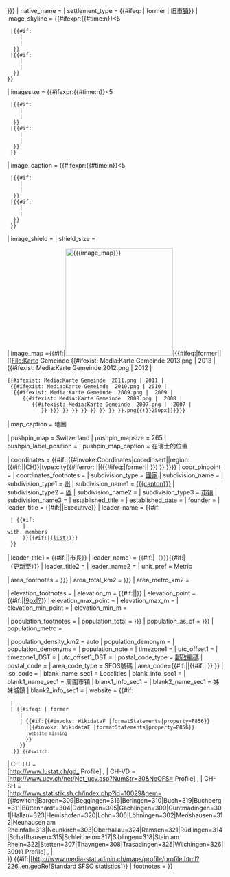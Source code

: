 {{Infobox settlement
| name = {{{subject_name|{{{name|{{PAGENAMEBASE}}}}} }}}
| native_name             = {{{native_name|}}}
| settlement_type = {{#ifeq:{{{municipality_type|}}} | former | 旧[[市镇 (瑞士)|市镇]]}}
| image_skyline = {{#ifexpr:{{#time:n}}<5
  |{{#if:{{{snow_image|}}}
     | {{{snow_image|}}}
     | {{{image_photo|}}}
   }}
  |{{#if:{{{image_photo|}}}
     | {{{image_photo|}}}
     | {{{snow_image|}}}
   }}
 }}
| imagesize = {{#ifexpr:{{#time:n}}<5
  |{{#if:{{{snow_image|}}}
     | {{ifempty|{{{snow_imagesize|}}}| 265px }}
     | {{ifempty|{{{imagesize|}}}| 265px }}
   }} 
  |{{#if:{{{image_photo|}}}
     | {{ifempty|{{{imagesize|}}}| 265px }}
     | {{ifempty|{{{snow_imagesize|}}}| 265px }}
   }}
  }}
| image_caption = {{#ifexpr:{{#time:n}}<5
  |{{#if:{{{snow_image|}}}
     | {{{snow_imagecaption|}}}
     | {{{image_caption|}}}
   }}
  |{{#if:{{{image_photo|}}}
     | {{{image_caption|}}}
     | {{{snow_imagecaption|}}}
   }}
  }}

| image_shield = {{{imagepath_coa|}}}
| shield_size  = {{ifempty|{{{pixel_coa|}}}|60px}}

| image_map =<includeonly>{{#if:{{{image_map|}}}|[[File:{{{image_map}}}|250px]]|{{#ifeq:{{{municipality_type}}}|former|| [[File:Karte Gemeinde {{SFOS2Municipality|{{{municipality_code}}}}} {{#ifexist: Media:Karte Gemeinde {{SFOS2Municipality|{{{municipality_code}}}}} 2013.png | 2013 | 
{{#ifexist: Media:Karte Gemeinde {{SFOS2Municipality|{{{municipality_code}}}}} 2012.png | 2012 | 
 {{#ifexist: Media:Karte Gemeinde {{SFOS2Municipality|{{{municipality_code}}}}} 2011.png | 2011 | 
  {{#ifexist: Media:Karte Gemeinde {{SFOS2Municipality|{{{municipality_code}}}}} 2010.png | 2010 | 
   {{#ifexist: Media:Karte Gemeinde {{SFOS2Municipality|{{{municipality_code}}}}} 2009.png |  2009 | 
      {{#ifexist: Media:Karte Gemeinde {{SFOS2Municipality|{{{municipality_code}}}}} 2008.png |  2008 | 
         {{#ifexist: Media:Karte Gemeinde {{SFOS2Municipality|{{{municipality_code}}}}} 2007.png |  2007 | 
            {{{map|Karte Gemeinde {{SFOS2Municipality|{{{municipality_code}}}}} }}} }} }} }} }} }} }} }}.png{{!}}250px]]}}}}</includeonly>
| map_caption = {{{subject_name}}}地圖

| pushpin_map             = Switzerland
| pushpin_mapsize = 265
| pushpin_label_position  = {{{position|}}}
| pushpin_map_caption = 在瑞士的位置

| coordinates = {{#if:{{{coordinates|}}}|{{#invoke:Coordinates|coordinsert|{{{coordinates}}}|region:{{#if:{{{iso-code-region|}}}|{{{iso-code-region}}}|CH}}|type:city{{#iferror: {{Swiss populations NC|{{{iso-code-region}}}|{{{municipality_code}}} }}||({{#ifeq:{{{municipality_type}}}|former|{{{population}}}|{{Swiss populations NC|{{{iso-code-region}}}|{{{municipality_code}}} }} }}) }} }}}}
| coor_pinpoint           =
| coordinates_footnotes   = {{{coordinates_footnotes|}}}
| subdivision_type        = [[世界政區索引|國家]]
| subdivision_name        = {{Flag|Switzerland}}
| subdivision_type1       = [[瑞士行政區劃|州]]
| subdivision_name1       = [[{{{canton}}}]]
| subdivision_type2       = [[区 (瑞士)|區]]
| subdivision_name2       = {{{district}}}
| subdivision_type3       = [[市镇 (瑞士)|市镇]]
| subdivision_name3       = {{{within_municipality|}}}
| established_title       =
| established_date        =
| founder                 =
| leader_title            = {{#if:{{{leader_title|}}}|{{{leader_title}}}|Executive}}
| leader_name             = {{#if:{{{executive_name|}}}
  |''{{{executive_name}}}'' {{#if:{{{executive_number_of_members|}}}
      |<br>with {{{executive_number_of_members}}} members
      }}{{#if:{{{executive_members_list|}}}|[[{{{executive_members_list}}}|(list)]])}}
  }}
| leader_title1 = {{#if:{{{mayor_title|}}}|{{{mayor_title}}}|市長}}
| leader_name1 = {{{mayor|}}}{{#if:{{{mayor_party|}}}|（{{{mayor_party}}}）}}{{#if:{{{mayor_asof|}}}|<br />（更新至{{{mayor_asof}}}）}}
| leader_title2 = 
| leader_name2 = 
| unit_pref               = Metric

| area_footnotes = {{{area_source|{{{area_footnotes|}}}}}}
| area_total_km2 = {{{area|{{{area_total_km2|}}}}}}
| area_metro_km2 = {{{area_metro_km2|}}}

| elevation_footnotes     =
| elevation_m             = {{#if:{{{elevation|}}}|{{{elevation}}}|{{{altitude|}}}}}
| elevation_point         = {{#if:{{{elevation|}}}|{{{elevation_description|}}}|[[file:Kuckucksuhr.JPG|9px|?]]{{{altitude_description|}}}}}
| elevation_max_point     = {{{highest|}}}
| elevation_max_m         = {{{highest_m|}}}
| elevation_min_point     = {{{lowest|}}}
| elevation_min_m         = {{{lowest_m|}}}

| population_footnotes    = {{{population_footnotes|}}}
| population_total        = {{{population|{{{population_total|}}}}}}
| population_as_of        = {{{populationof|{{{population_as_of|}}}}}}
| population_metro = {{{population_metro|}}}

| population_density_km2  = auto
| population_demonym      = {{{demonym|}}}
| population_demonyms     = {{{demonyms|}}}
| population_note         =
| timezone1               =
| utc_offset1             =
| timezone1_DST           =
| utc_offset1_DST         =
| postal_code_type        = [[瑞士邮政编码系统|郵政編碼]]
| postal_code             = {{{postal_code|}}}
| area_code_type          = SFOS號碼
| area_code={{#if:{{{municipality_code|}}}|{{{municipality_code}}}|{{#if:{{wikidata|property|P771}}|{{wikidata|property|P771}} }} }}
| iso_code                =
| blank_name_sec1         = Localities
| blank_info_sec1         = {{{places|}}}
| blank1_name_sec1        = 周圍市镇
| blank1_info_sec1        = {{{neighboring_municipalities|}}}
| blank2_name_sec1        = 姊妹城鎮
| blank2_info_sec1        = {{{twintowns|}}}
| website                 = <includeonly>{{#if:{{{website|}}}
  | {{URL|1={{{website}}}}} 
  | {{#ifeq:{{{municipality_type|}}} | former 
     |<!-- none -->
     | {{#if:{{#invoke: WikidataF |formatStatements|property=P856}}
       |{{#invoke: WikidataF |formatStatements|property=P856}}
       |<small>website missing</small>
       }}
     }} 
   }} <span style="font-size: 90%">{{#switch:{{{iso-code-region}}}
| CH-LU = <br />[http://www.lustat.ch/gd_{{{municipality_code}}} Profile] {{de icon}},
| CH-VD = <br />[http://www.ucv.ch/net/Net_ucv.asp?NumStr=30&NoOFS={{{municipality_code}}} Profile] {{fr icon}},
| CH-SH = <br />[http://www.statistik.sh.ch/index.php?id=10029&gem={{#switch:{{{subject_name}}}|Bargen=309|Beggingen=316|Beringen=310|Buch=319|Buchberg=311|Büttenhardt=304|Dörflingen=305|Gächlingen=300|Guntmadingen=301|Hallau=323|Hemishofen=320|Lohn=306|Löhningen=302|Merishausen=312|Neuhausen am Rheinfall=313|Neunkirch=303|Oberhallau=324|Ramsen=321|Rüdlingen=314|Schaffhausen=315|Schleitheim=317|Siblingen=318|Stein am Rhein=322|Stetten=307|Thayngen=308|Trasadingen=325|Wilchingen=326|309}} Profile] {{de icon}},
|<br />}} {{#if:{{{municipality_code|}}}|[http://www.media-stat.admin.ch/maps/profile/profile.html?226.{{{municipality_code|}}}.en.geoRefStandard SFSO statistics]}}</span></includeonly>
| footnotes               =
}}<noinclude>
{{Documentation}}</noinclude>